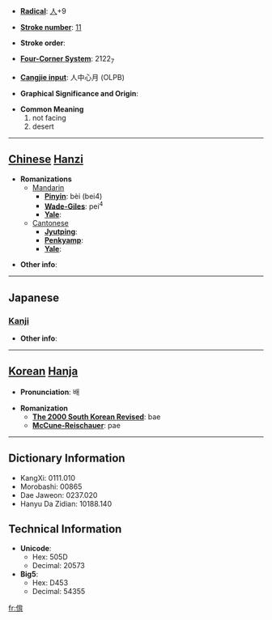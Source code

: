 * '''[[Wiktionary:Chinese radical index| Radical]]''': [[Wiktionary:Chinese radical index 人|人]]+9

* '''[[Wiktionary:Chinese total strokes index|Stroke number]]''': [[Wiktionary:Chinese total strokes index 11|11]]

* '''Stroke order''': 

* '''[[Wiktionary:Chinese four corner index|Four-Corner System]]''': 2122<sub>7</sub>

* '''[[Wiktionary:Chinese Cangjie index|Cangjie input]]''': 人中心月 (OLPB)

* '''Graphical Significance and Origin''': 

* '''Common Meaning'''
*#not facing
*# desert


----

== [[Chinese]] [[Hanzi]] ==

* '''Romanizations'''
** [[Mandarin]]
*** '''[[Pinyin]]''': bèi (bei4)
*** '''[[Wade-Giles]]''': pei<sup>4</sup>
*** '''[[Yale]]''': 
**[[Cantonese]]
***'''[[Jyutping]]''':
***'''[[Penkyamp]]''': 
***'''[[Yale]]''': 

* '''Other info''': 

----

==Japanese==
===[[Kanji]]===
{{kanji|on readings=[[はい]] (hai), [[ばい]] (bai)|kun readings=[[すてる]] (suteru), [[そむく]] (somuku)}}

* '''Other info''':  

----

== [[Korean]] [[Hanja]] ==

* '''Pronunciation''': 배

* '''Romanization'''
** '''[[The 2000 South Korean Revised Romanization|The 2000 South Korean Revised]]''': bae
** '''[[McCune-Reischauer]]''': pae

----

== Dictionary Information ==

* KangXi: 0111.010
* Morobashi: 00865
* Dae Jaweon: 0237.020
* Hanyu Da Zidian: 10188.140

== Technical Information ==

* '''Unicode''':
** Hex: 505D
** Decimal: 20573
* '''Big5''':
** Hex: D453
** Decimal: 54355

[[fr:偝]]